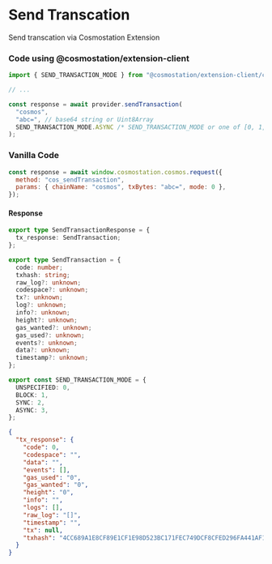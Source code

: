 # Send Transcation

Send transcation via Cosmostation Extension

### Code using @cosmostation/extension-client

```typescript
import { SEND_TRANSACTION_MODE } from "@cosmostation/extension-client/cosmos";

// ...

const response = await provider.sendTransaction(
  "cosmos",
  "abc=", // base64 string or Uint8Array
  SEND_TRANSACTION_MODE.ASYNC /* SEND_TRANSACTION_MODE or one of [0, 1, 2, 3] */
);
```

### Vanilla Code

```javascript
const response = await window.cosmostation.cosmos.request({
  method: "cos_sendTransaction",
  params: { chainName: "cosmos", txBytes: "abc=", mode: 0 },
});
```

#### Response

```typescript filename="Model"
export type SendTransactionResponse = {
  tx_response: SendTransaction;
};

export type SendTransaction = {
  code: number;
  txhash: string;
  raw_log?: unknown;
  codespace?: unknown;
  tx?: unknown;
  log?: unknown;
  info?: unknown;
  height?: unknown;
  gas_wanted?: unknown;
  gas_used?: unknown;
  events?: unknown;
  data?: unknown;
  timestamp?: unknown;
};

export const SEND_TRANSACTION_MODE = {
  UNSPECIFIED: 0,
  BLOCK: 1,
  SYNC: 2,
  ASYNC: 3,
};
```

```json filename="Example"
{
  "tx_response": {
    "code": 0,
    "codespace": "",
    "data": "",
    "events": [],
    "gas_used": "0",
    "gas_wanted": "0",
    "height": "0",
    "info": "",
    "logs": [],
    "raw_log": "[]",
    "timestamp": "",
    "tx": null,
    "txhash": "4CC689A1E8CF89E1CF1E98D523BC171FEC749DCF8CFED296FA441AF1E0C47C4C"
  }
}
```
